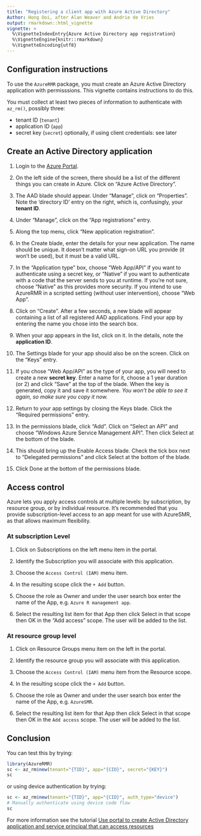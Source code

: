 ```yaml
---
title: "Registering a client app with Azure Active Directory"
Author: Hong Ooi, after Alan Weaver and Andrie de Vries
output: rmarkdown::html_vignette
vignette: >
  %\VignetteIndexEntry{Azure Active Directory app registration}
  %\VignetteEngine{knitr::rmarkdown}
  %\VignetteEncoding{utf8}
---
```


## Configuration instructions

To use the `AzureRMR` package, you must create an Azure Active Directory application with permisssions. This vignette contains instructions to do this.

You must collect at least two pieces of information to authenticate with `az_rm()`, possibly three:

* tenant ID (`tenant`)
* application ID (`app`)
* secret key (`secret`) optionally, if using client credentials: see later

## Create an Active Directory application

1. Login to the [Azure Portal](https://portal.azure.com).

1. On the left side of the screen, there should be a list of the different things you can create in Azure. Click on "Azure Active Directory".

1. The AAD blade should appear. Under "Manage", click on "Properties". Note the 'directory ID' entry on the right, which is, confusingly, your **tenant ID**.

1. Under "Manage", click on the "App registrations" entry.

1. Along the top menu, click "New application registration".

1. In the Create blade, enter the details for your new application. The name should be unique. It doesn't matter what sign-on URL you provide (it won't be used), but it must be a valid URL.

1. In the "Application type" box, choose "Web App/API" if you want to authenticate using a secret key, or "Native" if you want to authenticate with a code that the server sends to you at runtime. If you're not sure, choose "Native" as this provides more security. If you intend to use AzureRMR in a scripted setting (without user intervention), choose "Web App".

1. Click on "Create". After a few seconds, a new blade will appear containing a list of all registered AAD applications. Find your app by entering the name you chose into the search box.

1. When your app appears in the list, click on it. In the details, note the **application ID**.

1. The Settings blade for your app should also be on the screen. Click on the "Keys" entry.

1. If you chose "Web App/API" as the type of your app, you will need to create a new **secret key**. Enter a name for it, choose a 1 year duration (or 2) and click "Save" at the top of the blade. When the key is generated, copy it and save it somewhere. _You won't be able to see it again, so make sure you copy it now._

1. Return to your app settings by closing the Keys blade. Click the "Required permissions" entry.

1. In the permissions blade, click "Add". Click on "Select an API" and choose "Windows Azure Service Management API". Then click Select at the bottom of the blade.

1. This should bring up the Enable Access blade. Check the tick box next to "Delegated permissions" and click Select at the bottom of the blade.

1. Click Done at the bottom of the permissions blade.


## Access control

Azure lets you apply access controls at multiple levels: by subscription, by resource group, or by individual resource. It's recommended that you provide subscription-level access to an app meant for use with AzureSMR, as that allows maximum flexibility.


### At subscription Level

1. Click on Subscriptions on the left menu item in the portal.

1. Identify the Subscription you will associate with this application.

1. Choose the `Access Control (IAM)` menu item.

1. In the resulting scope click the `+ Add` button.

1. Choose the role as Owner and under the user search box enter the name of the App, e.g. `Azure R management app`.

2. Select the resulting list item for that App then click Select in that scope then OK in the "Add access" scope. The user will be added to the list.

### At resource group level

1. Click on Resource Groups menu item on the left in the portal.

16. Identify the resource group you will associate with this application.

17. Choose the `Access Control (IAM)` menu item from the Resource scope.

18. In the resulting scope click the `+ Add` button.

19. Choose the role as Owner and under the user search box enter the name of the App, e.g. `AzureSMR`.

20. Select the resulting list item for that App then click Select in that scope then OK in the `Add access` scope. The user will be added to the list.

## Conclusion

You can test this by trying:

```r
library(AzureRMR)
sc <- az_rm$new(tenant="{TID}", app="{CID}", secret="{KEY}")
sc
```

or using device authentication by trying:

```r
sc <- az_rm$new(tenant="{TID}", app="{CID}", auth_type="device")
# Manually authenticate using device code flow
sc
```

For more information see the tutorial [Use portal to create Active Directory application and service principal that can access resources](https://azure.microsoft.com/en-us/documentation/articles/resource-group-create-service-principal-portal/)
